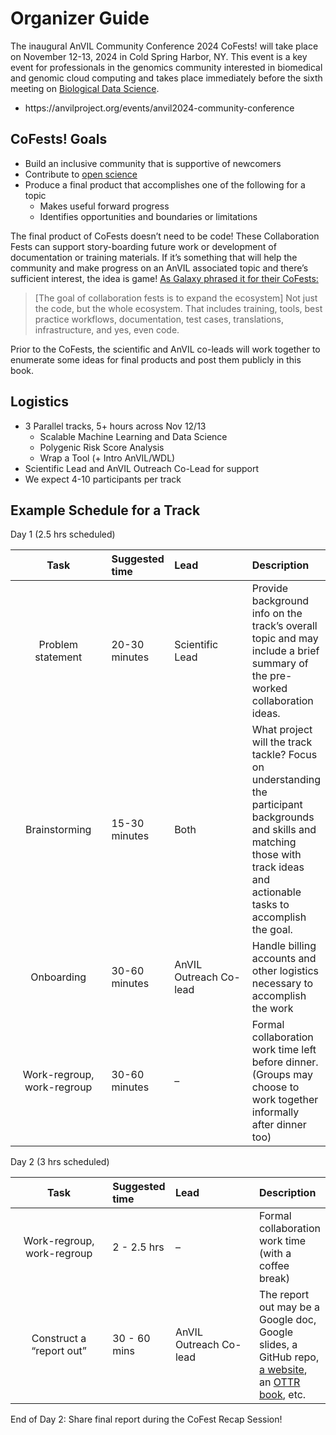 # Organizer Guide {-}

The inaugural AnVIL Community Conference 2024 CoFests! will take place on November 12-13, 2024 in Cold Spring Harbor, NY.
This event is a key event for professionals in the genomics community interested in biomedical and genomic cloud computing and takes place immediately before the sixth meeting on [Biological Data Science](https://meetings.cshl.edu/meetings.aspx?meet=DATA&year=24).

- https://anvilproject.org/events/anvil2024-community-conference

## CoFests! Goals {- .unlisted}

- Build an inclusive community that is supportive of newcomers
- Contribute to [open science](https://en.wikipedia.org/wiki/Open_science)
- Produce a final product that accomplishes one of the following for a topic
  - Makes useful forward progress
  - Identifies opportunities and boundaries or limitations

The final product of CoFests doesn't need to be code! These Collaboration Fests can support story-boarding future work or development of documentation or training materials. If it's something that will help the community and make progress on an AnVIL associated topic and there's sufficient interest, the idea is game! [As Galaxy phrased it for their CoFests:](https://galaxyproject.org/events/gcc2023/cofest/#goals)

> [The goal of collaboration fests is to expand the ecosystem] Not just the code, but the whole ecosystem. That includes training, tools, best practice workflows, documentation, test cases, translations, infrastructure, and yes, even code.  

Prior to the CoFests, the scientific and AnVIL co-leads will work together to enumerate some ideas for final products and post them publicly in this book.

## Logistics {- .unlisted}

- 3 Parallel tracks, 5+ hours across Nov 12/13
  - Scalable Machine Learning and Data Science
  - Polygenic Risk Score Analysis
  - Wrap a Tool (+ Intro AnVIL/WDL)
- Scientific Lead and AnVIL Outreach Co-Lead for support
- We expect 4-10 participants per track

## Example Schedule for a Track {- .unlisted}

Day 1 (2.5 hrs scheduled)

| Task                      | Suggested time | Lead                  | Description |
|:-------------------------:|:---------------|:----------------------|:------------|
| Problem statement         | 20-30 minutes  | Scientific Lead       | Provide background info on the track's overall topic and may include a brief summary of the pre-worked collaboration ideas.|
| Brainstorming             | 15-30 minutes  | Both                  | What project will the track tackle? Focus on understanding the participant backgrounds and skills and matching those with track ideas and actionable tasks to accomplish the goal. |
| Onboarding                | 30-60 minutes  | AnVIL Outreach Co-lead| Handle billing accounts and other logistics necessary to accomplish the work |
| Work-regroup, work-regroup| 30-60 minutes  | --                    | Formal collaboration work time left before dinner. (Groups may choose to work together informally after dinner too) |

Day 2 (3 hrs scheduled)

| Task                      | Suggested time | Lead                  | Description |
|:-------------------------:|:---------------|:----------------------|:------------|
| Work-regroup, work-regroup| 2 - 2.5 hrs    | --                    | Formal collaboration work time (with a coffee break) |
| Construct a "report out"  | 30 - 60 mins   | AnVIL Outreach Co-lead| The report out may be a Google doc, Google slides, a GitHub repo, [a website](https://github.com/jhudsl/OTTR_Template_Website), an [OTTR book](https://github.com/jhudsl/OTTR_Template), etc.|

End of Day 2: Share final report during the CoFest Recap Session!  
